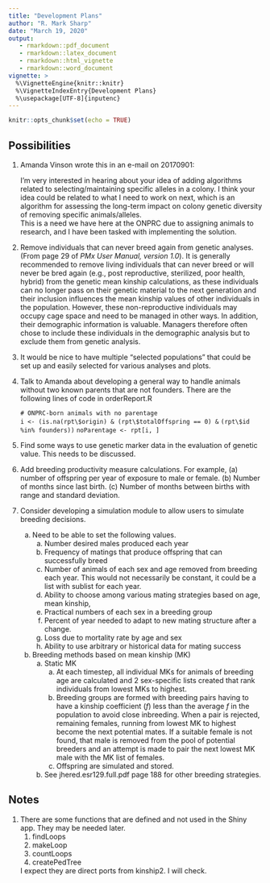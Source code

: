 ```yaml
---
title: "Development Plans"
author: "R. Mark Sharp"
date: "March 19, 2020"
output: 
   - rmarkdown::pdf_document
   - rmarkdown::latex_document
   - rmarkdown::html_vignette
   - rmarkdown::word_document
vignette: >
  %\VignetteEngine{knitr::knitr}
  %\VignetteIndexEntry{Development Plans}
  %\usepackage[UTF-8]{inputenc}
---
```


```r
knitr::opts_chunk$set(echo = TRUE)
```


## Possibilities
1. Amanda Vinson wrote this in an e-mail on 20170901:
  
    I'm very interested in hearing about your idea of adding algorithms related 
    to selecting/maintaining specific alleles in a colony. 
    I think your idea could be related to what I need to work on next, 
    which is an algorithm for assessing the long-term impact on colony genetic 
    diversity of removing specific animals/alleles.  
    This is a need we have here at the ONPRC due to assigning animals to  
    research, and I have been tasked with implementing the solution.

1. Remove individuals that can never breed again from genetic analyses.
(From page 29 of _PMx User Manual, version 1.0_).
It is generally recommended to remove living individuals that can never breed 
or will never be bred again (e.g., post reproductive, sterilized, poor health, 
hybrid) from the genetic mean kinship calculations, as these individuals can no 
longer pass on their genetic material to the next generation and their 
inclusion influences the mean kinship values of other individuals in the 
population. However, these non-reproductive individuals may occupy cage space 
and need to be managed in other ways. In addition, their demographic 
information is valuable. Managers therefore often chose to include these 
individuals in the demographic analysis but to exclude them from genetic 
analysis. 

1. It would be nice to have multiple "selected populations" that could be 
   set up and easily selected for various analyses and plots.

1. Talk to Amanda about developing a general way to handle animals without 
   two known parents that are not founders. There are the following lines of 
   code in orderReport.R

    `# ONPRC-born animals with no parentage`  
    `i <- (is.na(rpt\$origin) & (rpt\$totalOffspring == 0) &`
    `(rpt\$id %in% founders))`
    `noParentage <- rpt[i, ]`

1. Find some ways to use genetic marker data in the evaluation of genetic 
   value. This needs to be discussed.

1. Add breeding productivity measure calculations. For example, (a) number of
   offspring per year of exposure to male or female. (b) Number of months since
   last birth. (c) Number of months between births with range and standard
   deviation.

1.  Consider developing a simulation module to allow users to simulate breeding 
    decisions.
    a.  Need to be able to set the following values.
        a.  Number desired males produced each year
        b.  Frequency of matings that produce offspring that can successfully 
            breed
        c.  Number of animals of each sex and age removed from breeding each
            year. 
            This would not necessarily be constant, it could be a list with 
            sublist for each year.
        d.  Ability to choose among various mating strategies based on age, 
            mean kinship,
        e.  Practical numbers of each sex in a breeding group
        f.  Percent of year needed to adapt to new mating structure after a 
            change.
        g.  Loss due to mortality rate by age and sex
        h.  Ability to use arbitrary or historical data for mating success
    b.  Breeding methods based on mean kinship (MK)
        a.  Static MK
            a.  At each timestep, all individual MKs for animals of breeding age
                are calculated and 2 sex-specific lists 
                created that rank individuals from lowest MKs to highest.
            b.  Breeding groups are formed with breeding pairs having to have a 
                kinship coefficient (_f_) less than the average _f_ in the 
                population to avoid close inbreeding. 
                When a pair is rejected, remaining females, running from
                lowest MK to highest become the next potential mates. 
                If a suitable female is not found, that male is removed from 
                the pool of potential breeders and an attempt is made to pair 
                the next lowest MK male with the MK list of females.
            c.  Offspring are simulated and stored.
        b.  See jhered.esr129.full.pdf page 188 for other breeding strategies.

##  Notes
1. There are some functions that are defined and not used in the Shiny app. 
   They may be needed later.
    1. findLoops
    2. makeLoop
    3. countLoops
    4. createPedTree
    
   I expect they are direct ports from kinship2. 
   I will check.
   


